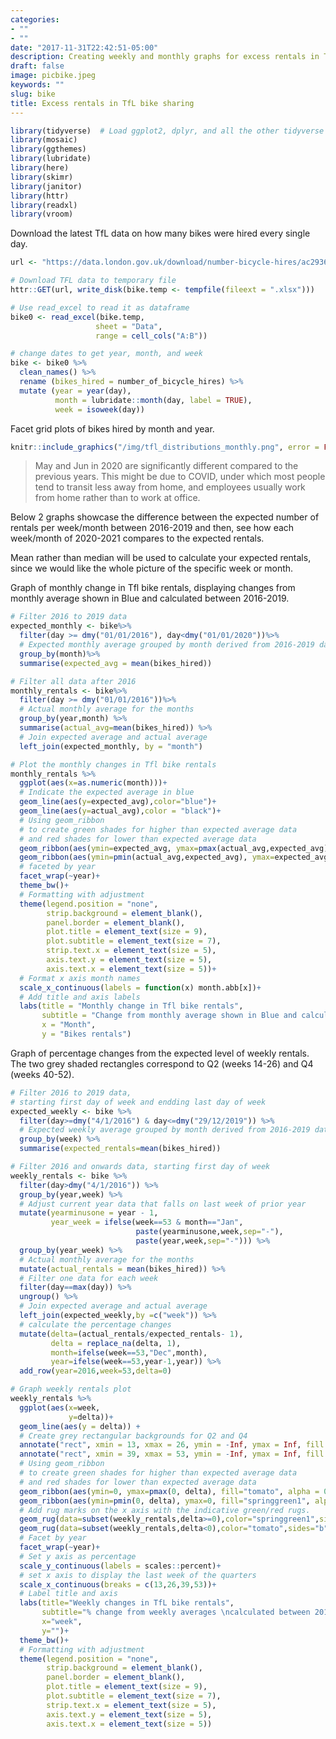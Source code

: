 ```yaml
---
categories:
- ""
- ""
date: "2017-11-31T22:42:51-05:00"
description: Creating weekly and monthly graphs for excess rentals in TfL bike sharing.
draft: false
image: picbike.jpeg
keywords: ""
slug: bike
title: Excess rentals in TfL bike sharing
---
```


```r
library(tidyverse)  # Load ggplot2, dplyr, and all the other tidyverse packages
library(mosaic)
library(ggthemes)
library(lubridate)
library(here)
library(skimr)
library(janitor)
library(httr)
library(readxl)
library(vroom)
```


Download the latest TfL data on how many bikes were hired every single day.

```r
url <- "https://data.london.gov.uk/download/number-bicycle-hires/ac29363e-e0cb-47cc-a97a-e216d900a6b0/tfl-daily-cycle-hires.xlsx"

# Download TFL data to temporary file
httr::GET(url, write_disk(bike.temp <- tempfile(fileext = ".xlsx")))

# Use read_excel to read it as dataframe
bike0 <- read_excel(bike.temp,
                   sheet = "Data",
                   range = cell_cols("A:B"))

# change dates to get year, month, and week
bike <- bike0 %>% 
  clean_names() %>% 
  rename (bikes_hired = number_of_bicycle_hires) %>% 
  mutate (year = year(day),
          month = lubridate::month(day, label = TRUE),
          week = isoweek(day))
```



Facet grid plots of bikes hired by month and year.

```r
knitr::include_graphics("/img/tfl_distributions_monthly.png", error = FALSE)
```

> May and Jun in 2020 are significantly different compared to the previous years. This might be due to COVID, under which most people tend to transit less away from home, and employees usually work from home rather than to work at office.

Below 2 graphs showcase the difference between the expected number of rentals per week/month between 2016-2019 and then, see how each week/month of 2020-2021 compares to the expected rentals. 

Mean rather than median will be used to calculate your expected rentals, since we would like the whole picture of the specific week or month.


Graph of monthly change in Tfl bike rentals, displaying changes from monthly average shown in Blue and calculated between 2016-2019.

```r
# Filter 2016 to 2019 data
expected_monthly <- bike%>%
  filter(day >= dmy("01/01/2016"), day<dmy("01/01/2020"))%>%
  # Expected monthly average grouped by month derived from 2016-2019 data
  group_by(month)%>%
  summarise(expected_avg = mean(bikes_hired))

# Filter all data after 2016
monthly_rentals <- bike%>%
  filter(day >= dmy("01/01/2016"))%>%
  # Actual monthly average for the months
  group_by(year,month) %>% 
  summarise(actual_avg=mean(bikes_hired)) %>% 
  # Join expected average and actual average
  left_join(expected_monthly, by = "month")

# Plot the monthly changes in Tfl bike rentals
monthly_rentals %>% 
  ggplot(aes(x=as.numeric(month)))+
  # Indicate the expected average in blue
  geom_line(aes(y=expected_avg),color="blue")+
  geom_line(aes(y=actual_avg),color = "black")+
  # Using geom_ribbon 
  # to create green shades for higher than expected average data
  # and red shades for lower than expected average data
  geom_ribbon(aes(ymin=expected_avg, ymax=pmax(actual_avg,expected_avg)),fill="springgreen1", alpha = 0.3) +
  geom_ribbon(aes(ymin=pmin(actual_avg,expected_avg), ymax=expected_avg), fill="tomato", alpha = 0.3)+
  # faceted by year
  facet_wrap(~year)+
  theme_bw()+
  # Formatting with adjustment
  theme(legend.position = "none",
        strip.background = element_blank(),
        panel.border = element_blank(),
        plot.title = element_text(size = 9),
        plot.subtitle = element_text(size = 7),
        strip.text.x = element_text(size = 5),
        axis.text.y = element_text(size = 5),
        axis.text.x = element_text(size = 5))+
  # Format x axis month names
  scale_x_continuous(labels = function(x) month.abb[x])+
  # Add title and axis labels
  labs(title = "Monthly change in Tfl bike rentals",
       subtitle = "Change from monthly average shown in Blue and calculated between 2016-2019",
       x = "Month",
       y = "Bikes rentals")

```



Graph of percentage changes from the expected level of weekly rentals. The two grey shaded rectangles correspond to Q2 (weeks 14-26) and Q4 (weeks 40-52).

```r
# Filter 2016 to 2019 data, 
# starting first day of week and endding last day of week
expected_weekly <- bike %>% 
  filter(day>=dmy("4/1/2016") & day<=dmy("29/12/2019")) %>% 
  # Expected weekly average grouped by month derived from 2016-2019 data
  group_by(week) %>% 
  summarise(expected_rentals=mean(bikes_hired))

# Filter 2016 and onwards data, starting first day of week
weekly_rentals <- bike %>% 
  filter(day>dmy("4/1/2016")) %>% 
  group_by(year,week) %>%
  # Adjust current year data that falls on last week of prior year
  mutate(yearminusone = year - 1,
         year_week = ifelse(week==53 & month=="Jan",
                            paste(yearminusone,week,sep="-"),
                            paste(year,week,sep="-"))) %>%
  group_by(year_week) %>%
  # Actual monthly average for the months
  mutate(actual_rentals = mean(bikes_hired)) %>% 
  # Filter one data for each week
  filter(day==max(day)) %>%
  ungroup() %>%
  # Join expected average and actual average
  left_join(expected_weekly,by =c("week")) %>% 
  # calculate the percentage changes
  mutate(delta=(actual_rentals/expected_rentals- 1),
         delta = replace_na(delta, 1),
         month=ifelse(week==53,"Dec",month),
         year=ifelse(week==53,year-1,year)) %>% 
  add_row(year=2016,week=53,delta=0)

# Graph weekly rentals plot
weekly_rentals %>% 
  ggplot(aes(x=week,
             y=delta))+
  geom_line(aes(y = delta)) +
  # Create grey rectangular backgrounds for Q2 and Q4
  annotate("rect", xmin = 13, xmax = 26, ymin = -Inf, ymax = Inf, fill = "grey", alpha = 0.3)+
  annotate("rect", xmin = 39, xmax = 53, ymin = -Inf, ymax = Inf, fill = "grey", alpha = 0.3)+
  # Using geom_ribbon 
  # to create green shades for higher than expected average data
  # and red shades for lower than expected average data
  geom_ribbon(aes(ymin=0, ymax=pmax(0, delta), fill="tomato", alpha = 0.3)) +
  geom_ribbon(aes(ymin=pmin(0, delta), ymax=0, fill="springgreen1", alpha = 0.3))+
  # Add rug marks on the x axis with the indicative green/red rugs.
  geom_rug(data=subset(weekly_rentals,delta>=0),color="springgreen1",sides="b")+
  geom_rug(data=subset(weekly_rentals,delta<0),color="tomato",sides="b")+
  # Facet by year
  facet_wrap(~year)+
  # Set y axis as percentage
  scale_y_continuous(labels = scales::percent)+
  # set x axis to display the last week of the quarters
  scale_x_continuous(breaks = c(13,26,39,53))+
  # Label title and axis
  labs(title="Weekly changes in TfL bike rentals",
       subtitle="% change from weekly averages \ncalculated between 2016-2019",
       x="week",
       y="")+
  theme_bw()+
  # Formatting with adjustment
  theme(legend.position = "none",
        strip.background = element_blank(),
        panel.border = element_blank(),
        plot.title = element_text(size = 9),
        plot.subtitle = element_text(size = 7),
        strip.text.x = element_text(size = 5),
        axis.text.y = element_text(size = 5),
        axis.text.x = element_text(size = 5))
```
